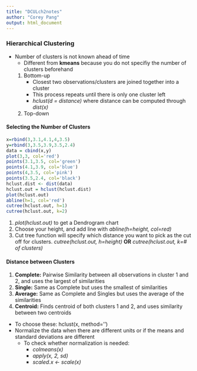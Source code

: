 ```yaml
---
title: "DCULch2notes"
author: "Corey Pang"
output: html_document
---
```

### Hierarchical Clustering
* Number of clusters is not known ahead of time
    * Different from __kmeans__ because you do not specifiy the number of clusters beforehand
    1. Bottom-up
        * Closest two observations/clusters are joined together into a cluster
        * This process repeats until there is only one cluster left
        * _hclust(d = distance)_ where distance can be computed through _dist(x)_
    2. Top-down
    
#### Selecting the Number of Clusters 

```r
x=rbind(3,3.1,4.1,4,3.5)
y=rbind(3,3.5,3.9,3.5,2.4)
data = cbind(x,y)
plot(3,3, col='red')
points(3.1,3.5, col='green')
points(4.1,3.9, col='blue')
points(4,3.5, col='pink')
points(3.5,2.4, col='black')
hclust.dist <- dist(data)
hclust.out = hclust(hclust.dist)
plot(hclust.out)
abline(h=1, col='red')
cutree(hclust.out, h=1)
cutree(hclust.out, k=2)
```
1. _plot(hclust.out)_ to get a Dendrogram chart
2. Choose your height, and add line with _abline(h=height, col=red)_
3. Cut tree function will specify which distance you want to pick as the cut off for clusters. _cutree(hclust.out, h=height)_ __OR__ _cutree(hclust.out, k=# of clusters)_

#### Distance between Clusters
1. __Complete:__ Pairwise Similarity between all observations in cluster 1 and 2, and uses the largest of similarities
2. __Single:__ Same as Complete but uses the smallest of similarities
3. __Average:__ Same as Complete and Singles but uses the average of the similarities
4. __Centroid:__ Finds centroid of both clusters 1 and 2, and uses similarity between two centroids
* To choose these: hclust(x, method='')
* Normalize the data when there are different units or if the means and standard deviations are different
    * To check whether normalization is needed: 
        * _colmeans(x)_
        * _apply(x, 2, sd)_
        * _scaled.x <- scale(x)_
        
